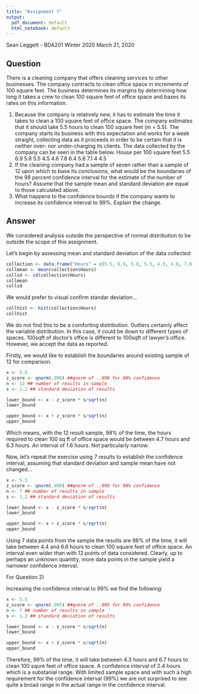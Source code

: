 ```yaml
---
title: "Assignment 7"
output:
  pdf_document: default
  html_notebook: default
---
```


Sean Leggett - BDA201 Winter 2020 
March 21, 2020  

## Question  
There is a cleaning company that offers cleaning services to other businesses. The company contracts to
clean office space in increments of 100 square feet. The business determines its margins by determining
how long it takes a crew to clean 100 square feet of office space and bases its rates on this information.  

1. Because the company is relatively new, it has to estimate the time it takes to clean a 100 square feet
of office space. The company estimates that it should take 5.5 hours to clean 100 square feet (m =
5.5). The company starts its business with this expectation and works for a week straight, collecting
data as it proceeds in order to be certain that it is neither over- nor under-charging its clients. The data
collected by the company can be seen in the table below.
House per 100
square feet
5.5
6.9
5.8
5.5
4.5
4.6
7.8
6.4
5.6
7.1
4
4.5
2. If the cleaning company had a sample of seven rather than a sample of 12 upon which to base its
conclusions, what would be the boundaries of the 98 percent confidence interval for the estimate of the
number of hours? Assume that the sample mean and standard deviation are equal to those calculated
above.
3. What happens to the confidence bounds if the company wants to increase its confidence interval to
99%. Explain the change. 

## Answer  
We considered analysis outside the perspective of normal distribution to be outside the scope of this assignment.  

Let's begin by assessing mean and standard deviation of the data collected:  

```r
collection <- data.frame("Hours" = c(5.5, 6.9, 5.8, 5.5, 4.5, 4.6, 7.8, 6.4, 5.6, 7.4, 4, 4.5))
collmean <- mean(collection$Hours)
collsd <- sd(collection$Hours)
collmean
collsd
```
We would prefer to visual confirm standar deviation...  

```r
collhist <- hist(collection$Hours)
collhist
```
We do not find this to be a comforting distribution. Outliers certainly affect the variable distribution. In this case, it could be down to different types of spaces. 100sqft of doctor's office is different to 100sqft of lawyer's office. However, we accept the data as reported.

Firstly, we would like to establish the boundaries around existing sample of 12 for comparison.

```r
x <- 5.5
z_score <- qnorm(.990) ##qnorm of ..990 for 98% confidence
n <- 12 ## number of results in sample
s <- 1.2 ## standard deviation of results

lower_bound <- x - z_score * s/sqrt(n)
lower_bound

upper_bound <- x + z_score * s/sqrt(n)
upper_bound
```

Which means, with the 12 result sample, 98% of the time, the hours required to clean 100 sq ft of office space would be between 4.7 hours and 6.3 hours. An interval of 1.6 hours. Not particularly narrow.

Now, let's repeat the exercise using 7 results to establish the confidence interval, assuming that standard deviation and sample mean have not changed...  

```r
x <- 5.5
z_score <- qnorm(.990) ##qnorm of ..990 for 98% confidence
n <- 7 ## number of results in sample
s <- 1.2 ## standard deviation of results

lower_bound <- x - z_score * s/sqrt(n)
lower_bound

upper_bound <- x + z_score * s/sqrt(n)
upper_bound
```

Using 7 data points from the sample the results are 98% of the time, it will take between 4.4 and 6.6 hours to clean 100 square feet of office space. An interval even wider than with 12 points of data considered. Clearly, up to perhaps an unknown quantity, more data points in the sample yield a narrower confidence interval.  

For Question 2)  

Increasing the confidence interval to 99% we find the following:  

```r
x <- 5.5
z_score <- qnorm(.995) ##qnorm of ..995 for 99% confidence
n <- 7 ## number of results in sample
s <- 1.2 ## standard deviation of results

lower_bound <- x - z_score * s/sqrt(n)
lower_bound

upper_bound <- x + z_score * s/sqrt(n)
upper_bound

```

Therefore, 99% of the time, it will take between 4.3 hours and 6.7 hours to clean 100 squre feet of office space. A confidence interval of 2.4 hours which is a substanial range. With limited sample space and with such a high requirement for the confidence interval (99%) we are not surprised to see quite a broad range in the actual range in the confidence interval.
